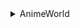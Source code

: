 <details><summary>AnimeWorld</summary>

- Anime Filme
- Anime Serien
- Anime Musik / OSTs
- Anime Spiele
- Anime Hentai
- Software
- Sonstiges
- Filme
- Serien
- Spiele
- Musik
- Manga
- Cartoon Filme
- Cartoon Serie
- H-Manga / Doujinshi

</details>

